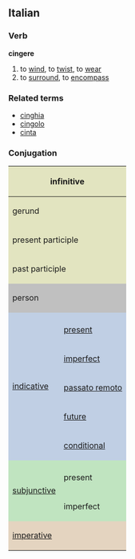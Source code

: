 ==Italian==
===Verb===
'''cingere'''

# to [[wind]], to [[twist]], to [[wear]]
# to [[surround]], to [[encompass]]

===Related terms===
*[[cinghia]]
*[[cingolo]]
*[[cinta]]

===Conjugation===

<center>
{| style="background:#F0F0F0"

|-
! colspan="3" style="background:#e2e4c0" | infinitive
| colspan="5" | cingere

|-
! colspan="3" style="background:#e2e4c0" | gerund
| colspan="5" | cingendo

|-
! colspan="3" style="background:#e2e4c0" | present participle
| colspan="5" | [[cingente]]

|-
! colspan="3" style="background:#e2e4c0" | past participle
| colspan="5" | [[cinto]]

|-
! colspan="2" rowspan="2" style="background:#C0C0C0" | person
! colspan="3" style="background:#C0C0C0" | singular
! colspan="3" style="background:#C0C0C0" | plural

|-
! style="background:#C0C0C0;width:12.5%" | first
! style="background:#C0C0C0;width:12.5%" | second
! style="background:#C0C0C0;width:12.5%" | third
! style="background:#C0C0C0;width:12.5%" | first
! style="background:#C0C0C0;width:12.5%" | second
! style="background:#C0C0C0;width:12.5%" | third

|-
! rowspan="6" style="background:#c0cfe4" | [[indicative]]

! style="background:#c0cfe4" colspan="1" | 
! style="background:#c0cfe4" | io
! style="background:#c0cfe4" | tu
! style="background:#c0cfe4" | lui/lei
! style="background:#c0cfe4" | noi
! style="background:#c0cfe4" | voi
! style="background:#c0cfe4" | loro

|-
! style="height:3em;background:#c0cfe4" | [[present]]
| cingo
| cingi
| cinge
| cingiamo
| cingete
| cingono

|-
! style="height:3em;background:#c0cfe4" | [[imperfect]]
| cingevo
| cingevi
| cingeva
| cingevamo
| cingevate
| cingevano

|-
! style="height:3em;background:#c0cfe4" | [[passato remoto]]
| cinsi
| cingesti
| cinse
| cingemmo
| cingeste
| cinsero

|-
! style="height:3em;background:#c0cfe4" | [[future]]
| cingerò
| cingerai
| cingerà
| cingeremo
| cingerete
| cingeranno

|-
! style="height:3em;background:#c0cfe4" | [[conditional]]
| cingerei
| cingeresti
| cingerebbe
| cingeremmo
| cingereste
| cingerebbero

|-
! rowspan="3" style="background:#c0e4c0" |[[subjunctive]]
! style="background:#c0e4c0" | 
! style="background:#c0e4c0" | che io
! style="background:#c0e4c0" | che tu
! style="background:#c0e4c0" | che lui/che lei
! style="background:#c0e4c0" | che noi
! style="background:#c0e4c0" | che voi
! style="background:#c0e4c0" | che loro

|-
! style="height:3em;background:#c0e4c0" | present
| cinga
| cinga
| cinga
| cingiamo
| cingiate
| cingano

|-
! style="height:3em;background:#c0e4c0" rowspan="1" | imperfect
| cingessi
| cingessi
| cingesse
| cingessimo
| cingeste
| cingessero

|-
! colspan="2" rowspan="2" style="height:3em;background:#e4d4c0" | [[imperative]]
! style="background:#e4d4c0" | -
! style="background:#e4d4c0" | tu
! style="background:#e4d4c0" | lui/lei
! style="background:#e4d4c0" | noi
! style="background:#e4d4c0" | voi
! style="background:#e4d4c0" | loro

|-
|
| cingi
| cinga
| cingiamo
| cingete
| cingano

|}
</center>